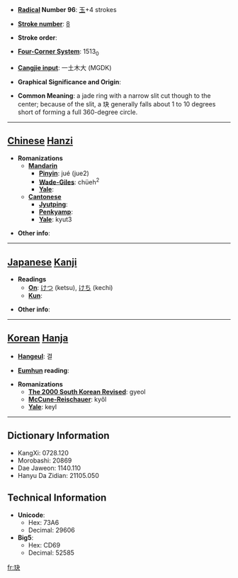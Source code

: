 * '''[[Wiktionary:Chinese radical index| Radical]] Number 96''': [[Wiktionary:Chinese radical index 玉|玉]]+4 strokes

* '''[[Wiktionary:Chinese total strokes index|Stroke number]]''': [[Wiktionary:Chinese total strokes index 8|8]]

* '''Stroke order''': 

* '''[[Wiktionary:Chinese four corner index|Four-Corner System]]''': 1513<sub>0</sub>

* '''[[Wiktionary:Chinese Cangjie index|Cangjie input]]''': 一土木大 (MGDK)

* '''Graphical Significance and Origin''': 

* '''Common Meaning''': a jade ring with a narrow slit cut though to the center; because of the slit, a 玦 generally falls about 1 to 10 degrees short of forming a full 360-degree circle.

----

== [[Chinese]] [[Hanzi]] ==

* '''Romanizations'''
** '''[[Mandarin]]'''
*** '''[[Pinyin]]''': jué (jue2)
*** '''[[Wade-Giles]]''': chüeh<sup>2</sup>
*** '''[[Yale]]''': 
** '''[[Cantonese]]'''
*** '''[[Jyutping]]''':
*** '''[[Penkyamp]]''': 
*** '''[[Yale]]''': kyut3

* '''Other info''': 

----

== [[Japanese]] [[Kanji]] ==

* '''Readings'''
** '''[[On]]''': [[けつ]] (ketsu), [[けち]] (kechi)
** '''[[Kun]]''': 

* '''Other info''':  

----

== [[Korean]] [[Hanja]] ==

* '''[[Hangeul]]''': 결

* '''[[Eumhun]] reading''': 

* '''Romanizations'''
** '''[[The 2000 South Korean Revised Romanization|The 2000 South Korean Revised]]''': gyeol
** '''[[McCune-Reischauer]]''': kyŏl
** '''[[Yale]]''': keyl

----

== Dictionary Information ==

* KangXi: 0728.120
* Morobashi: 20869
* Dae Jaweon: 1140.110
* Hanyu Da Zidian: 21105.050

== Technical Information ==

* '''Unicode''':
** Hex: 73A6
** Decimal: 29606
* '''Big5''':
** Hex: CD69
** Decimal: 52585

[[fr:玦]]